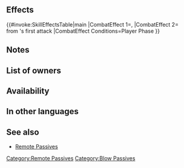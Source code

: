 {{Passive
|type=A
|name=Remote Mirror
|exclusive=0
|canUseWeapon={{WeaponList|Missile,Magic}}
|canUseMove={{MoveList|All}}
|properties=random_owner
|1name=Remote Mirror
|1tagid=SID_鬼神明鏡の離撃3
|1cost=300
|1effect=If unit initiates combat, grants Atk+7 and Res+10 to unit during combat and reduces damage from foe's first attack during combat by 30%.
|1required=Mirror Strike 2
}}
==Effects==
{{#invoke:SkillEffectsTable|main
|CombatEffect 1={{SkillEffectText|Temporary buffs|Atk|7}}, {{SkillEffectText|Temporary buffs|Res|10}}
|CombatEffect 2={{SkillEffectText|Damage Reduction|30%}}<br>from {{SkillTargetText|foe}}'s first attack
|CombatEffect Conditions=Player Phase
}}

==Notes==
{{IfUnitInitiates}}
{{Temporary buffs}}
{{DamagePercentageReduction}}
==List of owners==
{{Skill Hero List}}
==Availability==
{{PassiveFocusList}}
{{PassiveDistributionList}}
{{PassiveCombatManualList}}
==In other languages==
{{OtherLanguages
|japanese=鬼神明鏡の離撃
|german=Ferner Spiegel
|spanishEU=Espejo remoto
|spanishLA=Espejo remoto
|french=Miroir isolé
|italian=Specchio remoto
|chineseTW=鬼神明鏡離擊
|portuguese=Espelho remoto
}}
==See also==
{{See also skills|cond=Description LIKE '%If unit initiates combat%grants Atk/%Res+%during combat%reduces damage%from foe_s first attack%' AND Exclusive='1'}}
* [[Skill families/A Passives#Remote|Remote Passives]]
{{Passives Navbox|A}}
[[Category:Remote Passives]]
[[Category:Blow Passives]]